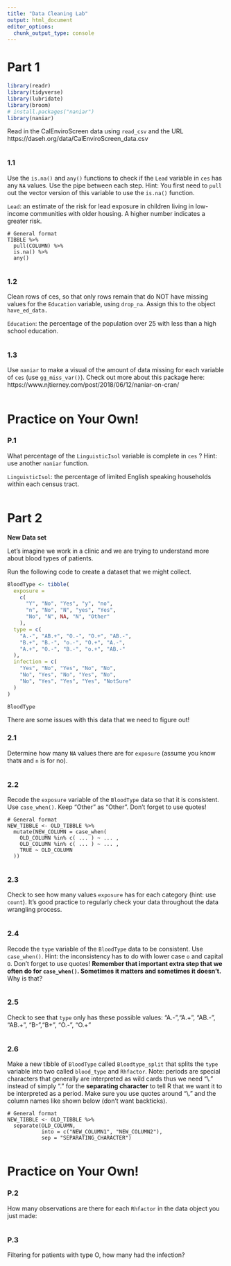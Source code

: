 ```yaml
---
title: "Data Cleaning Lab"
output: html_document
editor_options: 
  chunk_output_type: console
---
```


# Part 1



```r
library(readr)
library(tidyverse)
library(lubridate)
library(broom)
# install.packages("naniar")
library(naniar)
```

Read in the CalEnviroScreen data using `read_csv` and the URL 	https://daseh.org/data/CalEnviroScreen_data.csv

```r

```

### 1.1

Use the `is.na()`  and `any()` functions to check if the `Lead` variable in `ces` has any `NA` values. Use the pipe between each step. 
Hint: You first need to `pull` out the vector version of this variable to use the `is.na()` function.

`Lead`: an estimate of the risk for lead exposure in children living in low-income communities with older housing. A higher number indicates a greater risk.


```
# General format
TIBBLE %>%
  pull(COLUMN) %>%
  is.na() %>%
  any()
```

```r

```

### 1.2

Clean rows of ces, so that only rows remain that do NOT have missing values for the `Education` variable,  using `drop_na`. Assign this to the object `have_ed_data.`

`Education`: the percentage of the population over 25 with less than a high school education.

```r

```

### 1.3

Use `naniar` to make a visual of the amount of data missing for each variable of `ces` (use `gg_miss_var()`). Check out more about this package here: https://www.njtierney.com/post/2018/06/12/naniar-on-cran/

```r

```


# Practice on Your Own!

### P.1

What percentage of the `LinguisticIsol` variable is complete in `ces` ? Hint: use another `naniar` function.

`LinguisticIsol`: the percentage of limited English speaking households within each census tract.


 
```r

```


# Part 2

**New Data set**

Let's imagine we work in a clinic and we are trying to understand more about blood types of patients. 

Run the following code to create a dataset that we might collect.

```r
BloodType <- tibble(
  exposure =
    c(
      "Y", "No", "Yes", "y", "no",
      "n", "No", "N", "yes", "Yes",
      "No", "N", NA, "N", "Other"
    ),
  type = c(
    "A.-", "AB.+", "O.-", "O.+", "AB.-",
    "B.+", "B.-", "o.-", "O.+", "A.-",
    "A.+", "O.-", "B.-", "o.+", "AB.-"
  ),
  infection = c(
    "Yes", "No", "Yes", "No", "No",
    "No", "Yes", "No", "Yes", "No",
    "No", "Yes", "Yes", "Yes", "NotSure"
  )
)

BloodType
```

There are some issues with this data that we need to figure out!

### 2.1

Determine how many `NA` values there are for `exposure` (assume you know that`N` and `n` is for no).

```r

```

### 2.2

Recode the `exposure` variable of the `BloodType` data so that it is consistent. Use `case_when()`. Keep "Other" as "Other". Don't forget to use quotes!

```
# General format
NEW_TIBBLE <- OLD_TIBBLE %>%
  mutate(NEW_COLUMN = case_when(
    OLD_COLUMN %in% c( ... ) ~ ... ,
    OLD_COLUMN %in% c( ... ) ~ ... ,
    TRUE ~ OLD_COLUMN
  ))
```

```r

```

### 2.3

Check to see how many values `exposure` has for each category (hint: use `count`). It's good practice to regularly check your data throughout the data wrangling process.

```r

```

### 2.4

Recode the `type` variable of the `BloodType` data to be consistent. Use `case_when()`. Hint: the inconsistency has to do with lower case `o` and capital `O`. Don't forget to use quotes! **Remember that important extra step that we often do for `case_when()`. Sometimes it matters and sometimes it doesn't.** Why is that?

```r

```

### 2.5

Check to see that `type` only has these possible values:
 "A.-","A.+", "AB.-", "AB.+", "B-","B+", "O.-", "O.+"

```r

```

### 2.6

Make a new tibble of `BloodType` called `Bloodtype_split` that splits the `type` variable into two called `blood_type` and  `Rhfactor`. Note: periods are special characters that generally are interpreted as wild cards thus we need "\\." instead of simply "." for the **separating character** to tell R that we want it to be interpreted as a period. Make sure you use quotes around "\\." and the column names like shown below (don't want backticks).

```
# General format
NEW_TIBBLE <- OLD_TIBBLE %>%
  separate(OLD_COLUMN,
           into = c("NEW_COLUMN1", "NEW_COLUMN2"),
           sep = "SEPARATING_CHARACTER")
```

```r

```


# Practice on Your Own!

### P.2

How many observations are there for each `Rhfactor` in the data object you just made:

```r

```

### P.3

Filtering for patients with type O, how many had the infection?

```r

```
